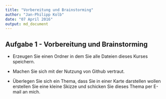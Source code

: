 ```yaml
---
title: "Vorbereitung und Brainstorming"
author: "Jan-Philipp Kolb"
date: "07 April 2016"
output: md_document
---
```


## Aufgabe 1 - Vorbereitung und Brainstorming

- Erzeugen Sie einen Ordner in dem Sie alle Dateien dieses Kurses speichern.

- Machen Sie sich mit der Nutzung von Github vertraut.

- Überlegen Sie sich ein Thema, dass Sie in einer Karte darstellen wollen erstellen Sie eine kleine Skizze und schicken Sie dieses Thema per E-mail an mich. 
